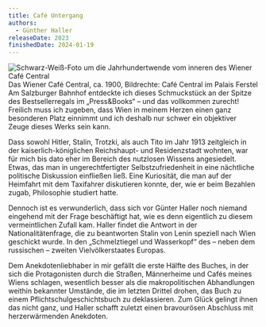 ```yaml
---
title: Café Untergang
authors:
  - Günther Haller
releaseDate: 2023
finishedDate: 2024-01-19
---
```



<BookHeading frontmatter={frontmatter} />

<Marginnote>
  <img
    src="/img/cafecentral.jpg"
    alt="Schwarz-Weiß-Foto um die Jahrhundertwende vom inneren des Wiener Café Central"
  />
  Das Wiener Café Central, ca. 1900, Bildrechte: Café Central im Palais Ferstel
</Marginnote>
Am Salzburger Bahnhof entdeckte ich dieses Schmuckstück an der Spitze des
Bestsellerregals im „Press&Books“ – und das vollkommen zurecht! Freilich muss
ich zugeben, dass Wien in meinem Herzen einen ganz besonderen Platz einnimmt und
ich deshalb nur schwer ein objektiver Zeuge dieses Werks sein kann.

Dass sowohl Hitler, Stalin, Trotzki, als auch Tito im Jahr 1913 zeitgleich in
der kaiserlich-königlichen Reichshaupt- und Residenzstadt wohnten, war für mich
bis dato eher im Bereich des nutzlosen Wissens angesiedelt. Etwas, das man in
ungerechtfertigter Selbstzufriedenheit in eine nächtliche politische Diskussion
einfließen ließ. Eine Kuriosität, die man auf der Heimfahrt mit dem Taxifahrer
diskutieren konnte, der, wie er beim Bezahlen zugab, Philosophie studiert hatte.

Dennoch ist es verwunderlich, dass sich vor Günter Haller noch niemand eingehend
mit der Frage beschäftigt hat, wie es denn eigentlich zu diesem vermeintlichen
Zufall kam. Haller findet die Antwort in der Nationalitätenfrage, die zu
beantworten Stalin von Lenin speziell nach Wien geschickt wurde. In den
„Schmelztiegel und Wasserkopf“ des – neben dem russischen – zweiten
Vielvölkerstaates Europas.

Dem Anekdotenliebhaber in mir gefällt die erste Hälfte des Buches, in der sich
die Protagonisten durch die Straßen, Männerheime und Cafés meines Wiens
schlagen, wesentlich besser als die makropolitischen Abhandlungen weithin
bekannter Umstände, die im letzten Drittel drohen, das Buch zu einem
Pflichtschulgeschichtsbuch zu deklassieren. Zum Glück gelingt ihnen das nicht
ganz, und Haller schafft zuletzt einen bravourösen Abschluss mit herzerwärmenden
Anekdoten.
